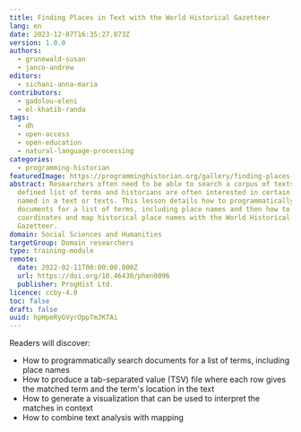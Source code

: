 ```yaml
---
title: Finding Places in Text with the World Historical Gazetteer
lang: en
date: 2023-12-07T16:35:27.073Z
version: 1.0.0
authors:
  - grunewald-susan
  - janco-andrew
editors:
  - sichani-anna-maria
contributors:
  - gadolou-eleni
  - el-khatib-randa
tags:
  - dh
  - open-access
  - open-education
  - natural-language-processing
categories:
  - programming-historian
featuredImage: https://programminghistorian.org/gallery/finding-places-world-historical-gazetteer.png
abstract: Researchers often need to be able to search a corpus of texts for a
  defined list of terms and historians are often interested in certain places
  named in a text or texts. This lesson details how to programmatically search
  documents for a list of terms, including place names and then how to obtain
  coordinates and map historical place names with the World Historical
  Gazetteer.
domain: Social Sciences and Humanities
targetGroup: Domain researchers
type: training-module
remote:
  date: 2022-02-11T00:00:00.000Z
  url: https://doi.org/10.46430/phen0096
  publisher: ProgHist Ltd.
licence: ccby-4.0
toc: false
draft: false
uuid: hpHpeRyGVyrOppTmJK7Ai
---
```

Readers will discover:   

- How to programmatically search documents for a list of terms, including place names  
- How to produce a tab-separated value (TSV) file where each row gives the matched term and the term's location in the text   
- How to generate a visualization that can be used to interpret the matches in context    
- How to combine text analysis with mapping    